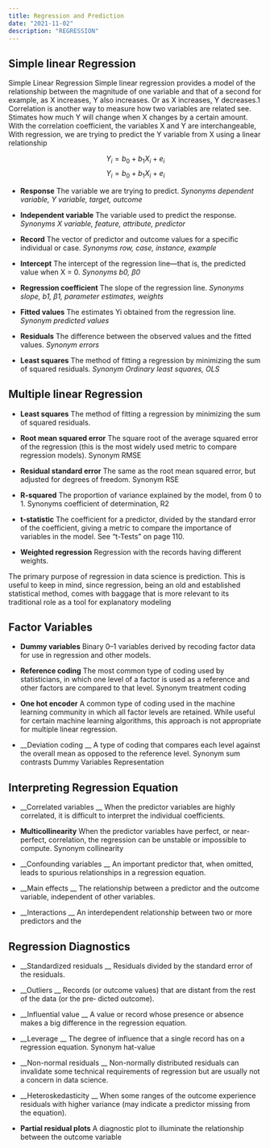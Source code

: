 ```yaml
---
title: Regression and Prediction
date: "2021-11-02"
description: "REGRESSION"
---
```

## Simple linear Regression
Simple Linear Regression Simple linear regression provides a model of the relationship between the magnitude of one variable and that of a second for example, as X increases, Y also increases. Or as X increases, Y decreases.1 Correlation is another way to measure how two variables are related see. Stimates how much Y will change when X changes by a certain amount. With the correlation coefficient, the variables X and Y are interchangeable, With regression, we are trying to predict the Y variable from X using a linear relationship

$$Y_{i}=b_{0}+b_{1}X_{i}+e_{i}$$
$$Y_{i}=b_{0}+b_{1}X_{i}+e_{i}$$

- __Response__ The variable we are trying to predict.
 _Synonyms dependent variable, Y variable, target, outcome_

- __Independent variable__ The variable used to predict the response.
_Synonyms X variable, feature, attribute, predictor_

- __Record__ The vector of predictor and outcome values for a specific individual or case.
_Synonyms row, case, instance, example_

- __Intercept__ The intercept of the regression line—that is, the predicted value when X = 0. 
_Synonyms b0, β0_

- __Regression coefficient__ The slope of the regression line. 
_Synonyms slope, b1, β1, parameter estimates, weights_

- __Fitted values__ The estimates Yi obtained from the regression line. 
_Synonym predicted values_

- __Residuals__ The difference between the observed values and the fitted values.
_Synonym errors_

- __Least squares__ The method of fitting a regression by minimizing the sum of squared residuals.
_Synonym Ordinary least squares, OLS_

## Multiple linear Regression
- __Least squares__ The method of fitting a regression by minimizing the sum of squared residuals.
 - __Root mean squared error__
The square root of the average squared error of the regression (this is the most widely used metric to compare regression models).
 Synonym RMSE

 - __Residual standard error__
 The same as the root mean squared error, but adjusted for degrees of freedom. Synonym RSE

 - __R-squared__
 The proportion of variance explained by the model, from 0 to 1. 
Synonyms coefficient of determination, R2

 - __t-statistic__
 The coefficient for a predictor, divided by the standard error of the coefficient, giving a metric to compare the importance of variables in the model. See “t-Tests” on page 110.

 - __Weighted regression__
 Regression with the records having different weights.


The primary purpose of regression in data science is prediction. This is useful to keep in mind, since regression, being an old and established statistical method, comes with baggage that is more relevant to its traditional role as a tool for explanatory modeling

## Factor Variables 

 - __Dummy variables__
Binary 0–1 variables derived by recoding factor data for use in regression and other models. 

 - __Reference coding__
 The most common type of coding used by statisticians, in which one level of a factor is used as a reference and other factors are compared to that level. Synonym treatment coding 

 - __One hot encoder__
 A common type of coding used in the machine learning community in which all factor levels are retained. While useful for certain machine learning algorithms, this approach is not appropriate for multiple linear regression. 

- __Deviation coding __
A type of coding that compares each level against the overall mean as opposed to the reference level. Synonym sum contrasts Dummy Variables Representation

## Interpreting Regression Equation 

 - __Correlated variables __
When the predictor variables are highly correlated, it is difficult to interpret the individual coefficients. 

 - __Multicollinearity__
 When the predictor variables have perfect, or near-perfect, correlation, the regression can be unstable or impossible to compute. Synonym collinearity 

 - __Confounding variables __
An important predictor that, when omitted, leads to spurious relationships in a regression equation. 

 - __Main effects __
The relationship between a predictor and the outcome variable, independent of other variables. 

 - __Interactions __
An interdependent relationship between two or more predictors and the

## Regression Diagnostics 

 - __Standardized residuals __
Residuals divided by the standard error of the residuals. 

 - __Outliers __
Records (or outcome values) that are distant from the rest of the data (or the pre‐ dicted outcome). 

 - __Influential value __
A value or record whose presence or absence makes a big difference in the regression equation. 

 - __Leverage __
The degree of influence that a single record has on a regression equation. Synonym hat-value 

 - __Non-normal residuals __
Non-normally distributed residuals can invalidate some technical requirements of regression but are usually not a concern in data science. 

 - __Heteroskedasticity __
When some ranges of the outcome experience residuals with higher variance (may indicate a predictor missing from the equation). 

 - __Partial residual plots__ 
A diagnostic plot to illuminate the relationship between the outcome variable

